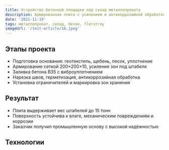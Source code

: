 ```yaml
---
title: Устройство бетонной площадки под склад металлопроката
description: Армированная плита с усилением и антикоррозийной обработкой для хранения тяжёлых металлических изделий
date: '2021-11-19'
tags: металлопрокат, склад, бетон, florstroy
imageUrl: '/test-article/16.jpeg'
---
```


<Quote
  content="Площадка выполнена с учётом точечной нагрузки и защиты от коррозии — надёжная основа под металл."
  author="FlorStroy"
  cite="https://florstroy.ru/"
/>

## Этапы проекта

- Подготовка основания: геотекстиль, щебень, песок, уплотнение
- Армирование сеткой 200×200×10, усиление зон под штабеля
- Заливка бетона B35 с виброуплотнением
- Нарезка швов, герметизация, антикоррозийная обработка
- Установка ограничителей и маркировка зон хранения

<ArticleImage src="/test-article/16.jpeg" alt="Бетонная площадка под склад металлопроката" />

## Результат

- Плита выдерживает вес штабелей до 15 тонн
- Поверхность устойчива к влаге, механическим повреждениям и коррозии
- Заказчик получил промышленную основу с высокой надёжностью

<Quote
  content="Металлопрокат хранится без просадок, поверхность не ржавеет — всё по технологии."
  author="Инженер склада FlorStroy"
  cite="https://florstroy.ru/"
/>

## Технологии

<Code
  code="Бетон B35 W10 F400  
Армирование: сетка 200×200×10 + усиление зон  
Обработка: антикоррозийный состав  
Оборудование: виброрейка, нивелир, шовный резчик"
  language="text"
/>
